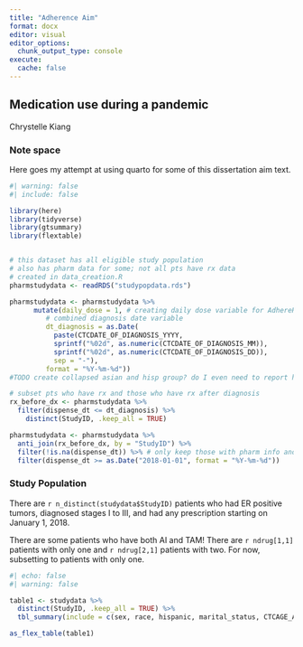 ```yaml
---
title: "Adherence Aim"
format: docx
editor: visual
editor_options: 
  chunk_output_type: console
execute:
  cache: false  
---
```


## Medication use during a pandemic

Chrystelle Kiang

### Note space

Here goes my attempt at using quarto for some of this dissertation aim text.

```r
#| warning: false
#| include: false

library(here) 
library(tidyverse)
library(gtsummary)
library(flextable)


# this dataset has all eligible study population 
# also has pharm data for some; not all pts have rx data
# created in data_creation.R 
pharmstudydata <- readRDS("studypopdata.rds")

pharmstudydata <- pharmstudydata %>%
      mutate(daily_dose = 1, # creating daily dose variable for AdhereR
         # combined diagnosis date variable 
         dt_diagnosis = as.Date(
           paste(CTCDATE_OF_DIAGNOSIS_YYYY,
           sprintf("%02d", as.numeric(CTCDATE_OF_DIAGNOSIS_MM)),
           sprintf("%02d", as.numeric(CTCDATE_OF_DIAGNOSIS_DD)),
           sep = "-"),
         format = "%Y-%m-%d"))
#TODO create collapsed asian and hisp group? do I even need to report hisp?

# subset pts who have rx and those who have rx after diagnosis
rx_before_dx <- pharmstudydata %>%
  filter(dispense_dt <= dt_diagnosis) %>%
    distinct(StudyID, .keep_all = TRUE)

pharmstudydata <- pharmstudydata %>% 
  anti_join(rx_before_dx, by = "StudyID") %>%
  filter(!is.na(dispense_dt)) %>% # only keep those with pharm info and after 2018
  filter(dispense_dt >= as.Date("2018-01-01", format = "%Y-%m-%d")) 
```

### Study Population

There are `r n_distinct(studydata$StudyID)` patients who had ER positive tumors, diagnosed stages I to III, and had any prescription starting on January 1, 2018.

There are some patients who have both AI and TAM! There are `r ndrug[1,1]` patients with only one and `r ndrug[2,1]` patients with two. For now, subsetting to patients with only one.

```r
#| echo: false
#| warning: false

table1 <- studydata %>% 
  distinct(StudyID, .keep_all = TRUE) %>%
  tbl_summary(include = c(sex, race, hispanic, marital_status, CTCAGE_AT_DIAGNOSIS, CTCDATE_OF_DIAGNOSIS_YYYY, laterality, stage_summary, estrogen_receptor, reporting_source), sort = list(c(sex,race) ~ "frequency"))

as_flex_table(table1)
```

#### 
